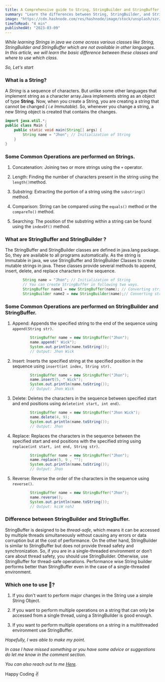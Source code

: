 ```yaml
---
title: A Comprehensive guide to String, StringBuilder and StringBuffer
summary: "Learn the differences between String, StringBuilder, and StringBuffer in Java and when to use each one."
image: "https://cdn.hashnode.com/res/hashnode/image/stock/unsplash/szrJ3wjzOMg/upload/4fc45be0e513e6fa37884dfc0bb0b19f.jpeg?w=1600&h=840&fit=crop&crop=entropy&auto=compress,format&format=webp"
timeToRead: "4 min"
publishedAt: "2023-03-09"
---
```

<Cover
  src="https://cdn.hashnode.com/res/hashnode/image/stock/unsplash/szrJ3wjzOMg/upload/4fc45be0e513e6fa37884dfc0bb0b19f.jpeg?w=1600&h=840&fit=crop&crop=entropy&auto=compress,format&format=webp"
  alt="Computer image"
/>


_While learning Strings in java we come across various classes like String, StringBuilder and StringBuffer which are not available in other languages. In this article, we will learn the basic difference between these classes and where to use which class._

_So, Let's start_

### What is a String?

A _String_ is a sequence of characters. But unlike some other languages that implement string as a character array.Java implements string as an object of type **String.** Now, when you create a String, you are creating a string that cannot be changed _( i.e Immutable)_. So, whenever you change a string, a new String object is created that contains the changes.

```java
import java.util.*;
public class Main {
    public static void main(String[] args) {
        String name = "Jhon"; // Initialization of String 
    }
}
```

### Some Common Operations are performed on Strings.

1. Concatenation: Joining two or more strings using the `+` operator.
    
2. Length: Finding the number of characters present in the string using the `length()`method.
    
3. Substring: Extracting the portion of a string using the `substring()` method.
    
4. Comparison: String can be compared using the `equals()` method or the `compareTo()` method.
    
5. Searching: The position of the substring within a string can be found using the `indexOf()` method.
    

### What are StringBuffer and StringBuilder ?

The StringBuffer and StringBuilder classes are defined in java.lang package. So, they are available to all programs automatically. As the string is Immutable in java, we use StringBuffer and StringBuilder Classes to create mutable strings in java. These classes provide several methods to append, insert, delete, and replace characters in the sequence.

```java
        String name = "Jhon"; // Initialization of String 
        // You can create StringBuffer in following two ways.
        StringBuffer name1 = new StringBuffer(name); // Converting string to StringBuffer.
        StringBuilder name2 = new StringBuilder(name);// Converting string to StringBuilder.
```

### Some Common Operations are performed on StringBuilder and StringBuffer.

1. Append: Appends the specified string to the end of the sequence using `append(String str)`.
    
    ```java
            StringBuffer name = new StringBuffer("Jhon");
            name.append(" Wick");
            System.out.println(name.toString());
            // Output: Jhon Wick
    ```
    
2. Insert: Inserts the specified string at the specified position in the sequence using `insert(int index, String str).`
    
    ```java
            StringBuffer name = new StringBuffer("Jhon");
            name.insert(5, " Wick");
            System.out.println(name.toString());
            // Output: Jhon Wick
    ```
    
3. Delete: Deletes the characters in the sequence between specified start and end positions using `delete(int start, int end)`.
    
    ```java
            StringBuffer name = new StringBuffer("Jhon Wick");
            name.delete(4, 9);
            System.out.println(name.toString());
            // Output: Jhon
    ```
    
4. Replace: Replaces the characters in the sequence between the specified start and end positions with the specified string using `replace(int start, int end, String str)`.
    
    ```java
            StringBuffer name = new StringBuffer("Jhon");
            name.replace(5, 9 , "");
            System.out.println(name.toString());
            // Output: Jhon
    ```
    
5. Reverse: Reverse the order of the characters in the sequence using `reverse()`.
    
    ```java
            StringBuffer name = new StringBuffer("Jhon");
            name.reverse();
            System.out.println(name.toString());
            // Output: kciW nohJ
    ```
    

### Difference between StringBuilder and StringBuffer.

StringBuffer is designed to be _thread-safe_, which means it can be accessed by multiple threads simultaneously without causing any errors or data corruption but at the cost of performance. On the other hand, StringBuilder is similar to StringBuffer but does not provide thread safety and synchronization. So, if you are in a single-threaded environment or don’t care about thread safety, you should use StringBuilder. Otherwise, use StringBuffer for thread-safe operations. Performance wise String builder performs better than StringBuffer even in the case of a single-threaded environment.

### Which one to use 🤔?

1. If you don't want to perform major changes in the String use a simple String Object.
    
2. If you want to perform multiple operations on a string that can only be accessed from a single thread, using a StringBuilder is good enough.
    
3. If you want to perform multiple operations on a string in a multithreaded environment use StringBuffer.
    

_Hopefully, I was able to make my point._

_In case I have missed something or you have some advice or suggestions do let me know in the comment section._

_You can also reach out to me_ [_Here_](https://twitter.com/diveshtwt)_._

Happy Coding ✌️